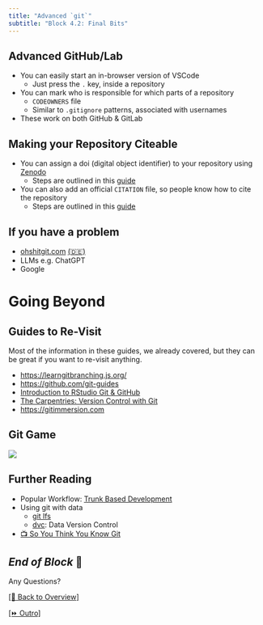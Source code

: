 ```yaml
---
title: "Advanced `git`"
subtitle: "Block 4.2: Final Bits"
---
```


## Advanced GitHub/Lab

- You can easily start an in-browser version of VSCode
  - Just press the `.` key, inside a repository
- You can mark who is responsible for which parts of a repository
  - `CODEOWNERS` file
  - Similar to `.gitignore` patterns, associated with usernames
- These work on both GitHub & GitLab

## Making your Repository Citeable

- You can assign a doi (digital object identifier) to your repository using [Zenodo](https://zenodo.org/about)
  - Steps are outlined in this [guide](https://docs.github.com/en/repositories/archiving-a-github-repository/referencing-and-citing-content)
- You can also add an official `CITATION` file, so people know how to cite the repository
  - Steps are outlined in this [guide](https://docs.github.com/en/repositories/managing-your-repositorys-settings-and-features/customizing-your-repository/about-citation-files)

## If you have a problem

- [ohshitgit.com](https://ohshitgit.com/) [(🇩🇪)](https://ohshitgit.com/de)
- LLMs e.g. ChatGPT
- Google

# Going Beyond

## Guides to Re-Visit

Most of the information in these guides, we already covered, but they can be great if you want to re-visit anything.

- <https://learngitbranching.js.org/>
- <https://github.com/git-guides>
- [Introduction to RStudio Git & GitHub](https://lmu-osc.github.io/Introduction-RStudio-Git-GitHub/)
- [The Carpentries: Version Control with Git](https://swcarpentry.github.io/git-novice/)
- <https://gitimmersion.com>

## Git Game

[![](images/screenshots/ohmygit.png)](https://ohmygit.org/)

## Further Reading

- Popular Workflow: [Trunk Based Development](https://www.atlassian.com/continuous-delivery/continuous-integration/trunk-based-development)
- Using git with data
  - [git lfs](https://git-lfs.github.com/)
  - [dvc](https://dvc.org/): Data Version Control
- [📺️ So You Think You Know Git](https://www.youtube.com/watch?v=aolI_Rz0ZqY)

## *End of Block* 🎉 {background-color="black" background-opacity="0.2" background-image="images/backgrounds/kaiser.jpg"}

:::{.r-fit-text}
Any Questions?
:::

[[🏡 Back to Overview]](./index.html)

[[⏩️ Outro]](./5.0-outro.html)
